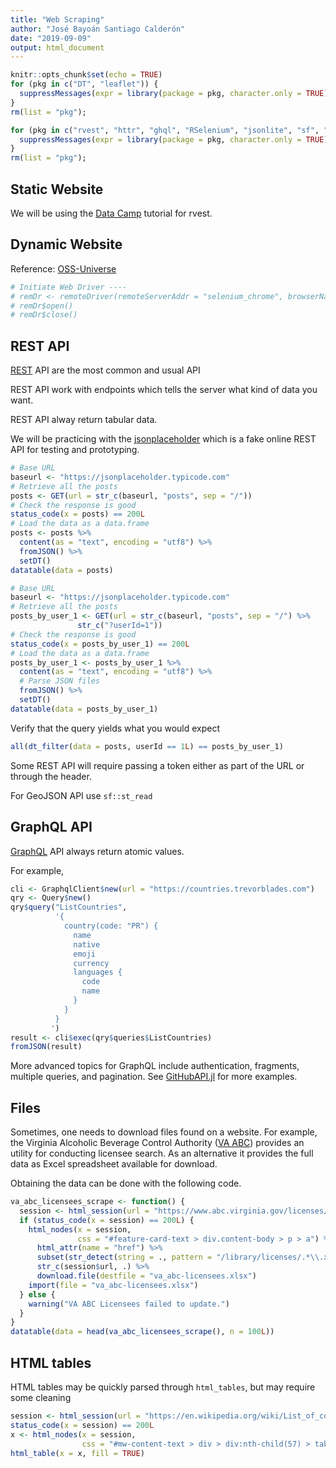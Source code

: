 ```yaml
---
title: "Web Scraping"
author: "José Bayoán Santiago Calderón"
date: "2019-09-09"
output: html_document
---
```


```r
knitr::opts_chunk$set(echo = TRUE)
for (pkg in c("DT", "leaflet")) {
  suppressMessages(expr = library(package = pkg, character.only = TRUE))
}
rm(list = "pkg");
```

```r
for (pkg in c("rvest", "httr", "ghql", "RSelenium", "jsonlite", "sf", "rio", "stringr", "maditr")) {
  suppressMessages(expr = library(package = pkg, character.only = TRUE))
}
rm(list = "pkg");
```

## Static Website

We will be using the [Data Camp](https://www.datacamp.com/community/tutorials/r-web-scraping-rvest) tutorial for rvest.

## Dynamic Website

Reference: [OSS-Universe](https://github.com/uva-bi-sdad/OSS-Universe/blob/master/src/copyright/01_copyright.Rmd)

```r
# Initiate Web Driver ----
# remDr <- remoteDriver(remoteServerAddr = "selenium_chrome", browserName = "chrome")
# remDr$open()
# remDr$close()
```

## REST API

[REST](https://restfulapi.net/) API are the most common and usual API

REST API work with endpoints which tells the server what kind of data you want.

REST API alway return tabular data.

We will be practicing with the [jsonplaceholder](https://jsonplaceholder.typicode.com/) which is a fake online REST API for testing and prototyping.

```r
# Base URL
baseurl <- "https://jsonplaceholder.typicode.com"
# Retrieve all the posts
posts <- GET(url = str_c(baseurl, "posts", sep = "/"))
# Check the response is good
status_code(x = posts) == 200L
# Load the data as a data.frame
posts <- posts %>%
  content(as = "text", encoding = "utf8") %>%
  fromJSON() %>%
  setDT()
datatable(data = posts)
```

```r
# Base URL
baseurl <- "https://jsonplaceholder.typicode.com"
# Retrieve all the posts
posts_by_user_1 <- GET(url = str_c(baseurl, "posts", sep = "/") %>%
               str_c("?userId=1"))
# Check the response is good
status_code(x = posts_by_user_1) == 200L
# Load the data as a data.frame
posts_by_user_1 <- posts_by_user_1 %>%
  content(as = "text", encoding = "utf8") %>%
  # Parse JSON files
  fromJSON() %>%
  setDT()
datatable(data = posts_by_user_1)
```

Verify that the query yields what you would expect

```r
all(dt_filter(data = posts, userId == 1L) == posts_by_user_1)
```

Some REST API will require passing a token either as part of the URL or through the header.

For GeoJSON API use `sf::st_read`

## GraphQL API

[GraphQL](https://graphql.org/) API always return atomic values.

For example,

```r
cli <- GraphqlClient$new(url = "https://countries.trevorblades.com")
qry <- Query$new()
qry$query("ListCountries",
          '{
            country(code: "PR") {
              name
              native
              emoji
              currency
              languages {
                code
                name
              }
            }
          }
         ')
result <- cli$exec(qry$queries$ListCountries)
fromJSON(result)
```

More advanced topics for GraphQL include authentication, fragments, multiple queries, and pagination. See [GitHubAPI.jl](https://github.com/uva-bi-sdad/GitHubAPI.jl) for more examples.

## Files

Sometimes, one needs to download files found on a website. For example, the Virginia Alcoholic Beverage Control Authority ([VA ABC](https://www.abc.virginia.gov)) provides an utility for conducting licensee search. As an alternative it provides the full data as Excel spreadsheet available for download.

Obtaining the data can be done with the following code.

```r
va_abc_licensees_scrape <- function() {
  session <- html_session(url = "https://www.abc.virginia.gov/licenses/licensee-search-staging")
  if (status_code(x = session) == 200L) {
    html_nodes(x = session,
               css = "#feature-card-text > div.content-body > p > a") %>%
      html_attr(name = "href") %>%
      subset(str_detect(string = ., pattern = "/library/licenses/.*\\.xlsx\\?la=en")) %>%
      str_c(session$url, .) %>%
      download.file(destfile = "va_abc-licensees.xlsx")
    import(file = "va_abc-licensees.xlsx")
  } else {
    warning("VA ABC Licensees failed to update.")
  }
}
datatable(data = head(va_abc_licensees_scrape(), n = 100L))
```

## HTML tables

HTML tables may be quickly parsed through `html_tables`, but may require some cleaning

```r
session <- html_session(url = "https://en.wikipedia.org/wiki/List_of_countries_by_Human_Development_Index")
status_code(x = session) == 200L
x <- html_nodes(x = session,
                css = "#mw-content-text > div > div:nth-child(57) > table > tbody > tr > td:nth-child(1) > table")
html_table(x = x, fill = TRUE)
```
